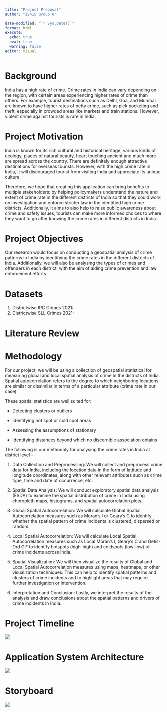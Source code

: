 ```yaml
---
title: "Project Proposal"
author: "IS415 Group 6"

date-modified: "`r Sys.Date()`"
format: html
execute: 
  echo: true
  eval: true
  warning: false
editor: visual
---
```


# Background

India has a high rate of crime. Crime rates in India can vary depending on the region, with certain areas experiencing higher rates of crime than others. For example, tourist destinations such as Delhi, Goa, and Mumbai are known to have higher rates of petty crime, such as pick pocketing and theft, especially in crowded areas like markets and train stations. However, violent crime against tourists is rare in India.

# Project Motivation

India is known for its rich cultural and historical heritage, various kinds of ecology, places of natural beauty, heart touching ancient and much more are spread across the country. There are definitely enough attractive destinations for overseas tourists. However, with the high crime rate in India, it will discouraged tourist from visiting India and appreciate its unique culture.

Therefore, we hope that creating this application can bring benefits to multiple stakeholders: by helping policymakers understand the nature and extent of crime rate in the different districts of India so that they could work on investigation and enforce stricter law in the identified high crime districts. Additionally, it aims to also help to raise public awareness about crime and safety issues, tourists can make more informed choices to where they want to go after knowing the crime rates in different districts in India.

# Project Objectives

Our research would focus on conducting a geospatial analysis of crime patterns in India by identifying the crime rates in the different districts of India. Additionally, we will also be analysing the types of crimes and offenders in each district, with the aim of aiding crime prevention and law enforcement efforts.

# Datasets

1.  Districtwise IPC Crimes 2021:
2.  Districtwise SLL Crimes 2021:

# Literature Review

# Methodology

For our project, we will be using a collection of geospatial statistical for measuring global and local spatial analysis of crime in the districts of India. Spatial autocorrelation refers to the degree to which neighboring locations are similar or dissimilar in terms of a particular attribute (crime rate in our case).

These spatial statistics are well suited for:

-   Detecting clusters or outliers

-   Identifying hot spot or cold spot areas

-   Assessing the assumptions of stationary

-   Identifying distances beyond which no discernible association obtains

The following is our methodoly for analysing the crime rates in India at district level --

1.  Data Collection and Preprocessing: We will collect and preprocess crime data for India, including the location data in the form of latitude and longitude coordinates, along with other relevant attributes such as crime type, time and date of occurrence, etc.

2.  Spatial Data Analysis: We will conduct exploratory spatial data analysis (ESDA) to examine the spatial distribution of crime in India using choropleth maps, histograms, and spatial autocorrelation plots.

3.  Global Spatial Autocorrelation: We will calculate Global Spatial Autocorrelation measures such as Moran's I or Geary's C to identify whether the spatial pattern of crime incidents is clustered, dispersed or random.

4.  Local Spatial Autocorrelation: We will calculate Local Spatial Autocorrelation measures such as Local Moran's I, Geary's C and Getis-Ord Gi\* to identify hotspots (high-high) and coldspots (low-low) of crime incidents across India.

5.  Spatial Visualization: We will then visualize the results of Global and Local Spatial Autocorrelation measures using maps, heatmaps, or other visualization techniques. This can help to identify spatial patterns and clusters of crime incidents and to highlight areas that may require further investigation or intervention.

6.  Interpretation and Conclusion: Lastly, we interpret the results of the analysis and draw conclusions about the spatial patterns and drivers of crime incidents in India.

# Project Timeline

![](images/image-1628687827.png)

# Application System Architecture

![](images/image-1461417728.png)

# Storyboard

![](images/image-1418424626.png)
